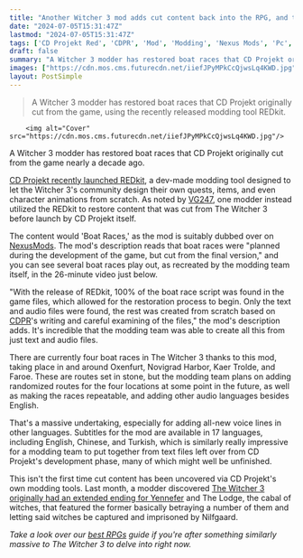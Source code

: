 ```yaml
---
title: "Another Witcher 3 mod adds cut content back into the RPG, and this time it's boat races that have been lurking in the game files for nearly 10 years"
date: "2024-07-05T15:31:47Z"
lastmod: "2024-07-05T15:31:47Z"
tags: ['CD Projekt Red', 'CDPR', 'Mod', 'Modding', 'Nexus Mods', 'Pc', 'Redkit', 'RPG', 'The Witcher 3', 'VG247']
draft: false
summary: "A Witcher 3 modder has restored boat races that CD Projekt originally cut from the game, using the recently released modding tool REDkit."
images: ["https://cdn.mos.cms.futurecdn.net/iiefJPyMPkCcQjwsLq4KWD.jpg"]
layout: PostSimple
---
```

> A Witcher 3 modder has restored boat races that CD Projekt originally cut from the game, using the recently released modding tool REDkit.


        <img alt="Cover" src="https://cdn.mos.cms.futurecdn.net/iiefJPyMPkCcQjwsLq4KWD.jpg"/>
        
A Witcher 3 modder has restored boat races that CD Projekt originally cut from the game nearly a decade ago.

[CD Projekt recently launched REDkit](https://www.gamesradar.com/games/rpg/the-witcher-3s-wildly-creative-official-modding-tools-release-for-free-later-this-month/), a dev-made modding tool designed to let the Witcher 3's community design their own quests, items, and even character animations from scratch. As noted by [VG247](https://www.vg247.com/witcher-3-mod-cut-boat-races-cd-projekt), one modder instead utilized the REDkit to restore content that was cut from The Witcher 3 before launch by CD Projekt itself.

The content would 'Boat Races,' as the mod is suitably dubbed over on [NexusMods](https://www.nexusmods.com/witcher3/mods/9157?tab=description). The mod's description reads that boat races were "planned during the development of the game, but cut from the final version," and you can see several boat races play out, as recreated by the modding team itself, in the 26-minute video just below.

"With the release of REDkit, 100% of the boat race script was found in the game files, which allowed for the restoration process to begin. Only the text and audio files were found, the rest was created from scratch based on [CDPR](https://www.gamesradar.com/tag/cd-projekt-red/)'s writing and careful examining of the files," the mod's description adds. It's incredible that the modding team was able to create all this from just text and audio files.

There are currently four boat races in The Witcher 3 thanks to this mod, taking place in and around Oxenfurt, Novigrad Harbor, Kaer Trolde, and Faroe. These are routes set in stone, but the modding team plans on adding randomized routes for the four locations at some point in the future, as well as making the races repeatable, and adding other audio languages besides English.

That's a massive undertaking, especially for adding all-new voice lines in other languages. Subtitles for the mod are available in 17 languages, including English, Chinese, and Turkish, which is similarly really impressive for a modding team to put together from text files left over from CD Projekt's development phase, many of which might well be unfinished.

This isn't the first time cut content has been uncovered via CD Projekt's own modding tools. Last month, a modder discovered [The Witcher 3 originally had an extended ending for Yennefer](https://www.gamesradar.com/games/the-witcher/9-years-later-the-witcher-3-modders-discover-a-brutal-extended-yennefer-ending-that-was-cut-from-the-rpgs-climactic-sequence/) and The Lodge, the cabal of witches, that featured the former basically betraying a number of them and letting said witches be captured and imprisoned by Nilfgaard. 

*Take a look over our *[<em>best RPGs</em>](https://www.gamesradar.com/best-rpg-games/)* guide if you're after something similarly massive to The Witcher 3 to delve into right now.*
        